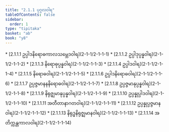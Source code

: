 ```yaml
---
title: "2.1.1 ပုဂ္ဂလဝါရ"
tableOfContents: false
sidebar:
  order: 1
type: "tipitaka"
basket: "ab"
book: "y8"
---
```



<DynamicBreadcrumb />



<TableOfContents book="y8" section="2.1.1">
* [2.1.1.1 ဥပ္ပါဒနိရောဓကာလသမ္ဘေဒဝါရ](2-1-1/2-1-1-1)
* [2.1.1.2 ဥပ္ပါဒုပ္ပန္နဝါရ](2-1-1/2-1-1-2)
* [2.1.1.3 နိရောဓုပ္ပန္နဝါရ](2-1-1/2-1-1-3)
* [2.1.1.4 ဥပ္ပါဒဝါရ](2-1-1/2-1-1-4)
* [2.1.1.5 နိရောဓဝါရ](2-1-1/2-1-1-5)
* [2.1.1.6 ဥပ္ပါဒနိရောဓဝါရ](2-1-1/2-1-1-6)
* [2.1.1.7 ဥပ္ပဇ္ဇမာနနနိရောဓဝါရ](2-1-1/2-1-1-7)
* [2.1.1.8 ဥပ္ပဇ္ဇမာနုပ္ပန္နဝါရ](2-1-1/2-1-1-8)
* [2.1.1.9 နိရုဇ္ဈမာနုပ္ပန္နဝါရ](2-1-1/2-1-1-9)
* [2.1.1.10 ဥပ္ပန္နုပ္ပါဒဝါရ](2-1-1/2-1-1-10)
* [2.1.1.11 အတီတာနာဂတဝါရ](2-1-1/2-1-1-11)
* [2.1.1.12 ဥပ္ပန္နုပ္ပဇ္ဇမာနဝါရ](2-1-1/2-1-1-12)
* [2.1.1.13 နိရုဒ္ဓနိရုဇ္ဈမာနဝါရ](2-1-1/2-1-1-13)
* [2.1.1.14 အတိက္ကန္တကာလဝါရ](2-1-1/2-1-1-14)
</TableOfContents>